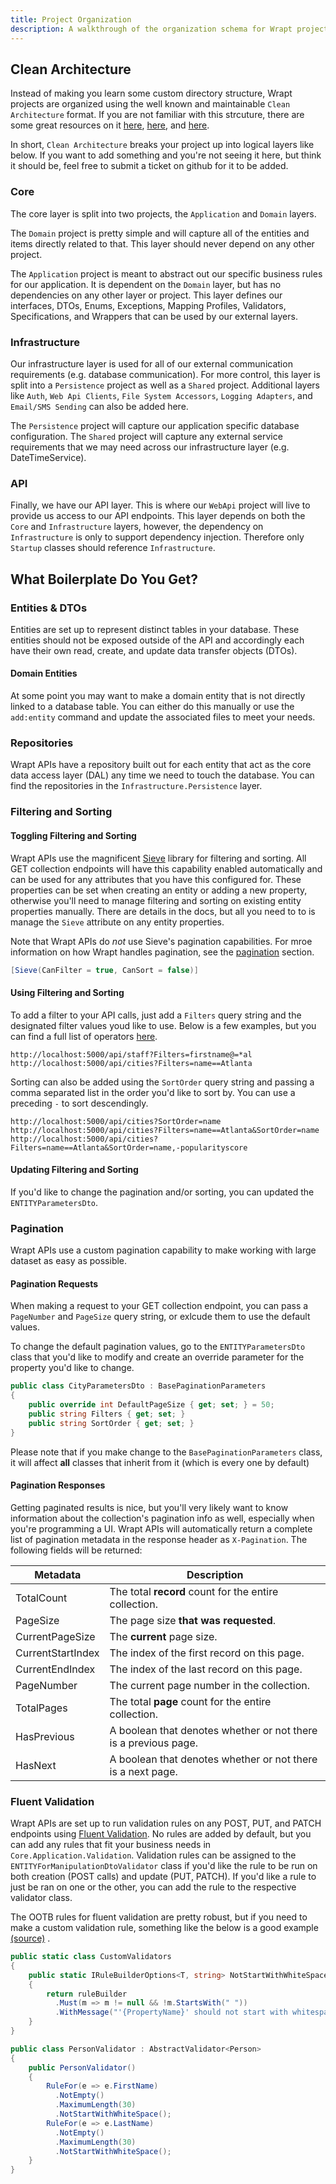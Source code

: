 ```yaml
---
title: Project Organization
description: A walkthrough of the organization schema for Wrapt projects
---
```


## Clean Architecture
Instead of making you learn some custom directory structure, Wrapt projects are organized using the well known and maintainable `Clean Architecture` format. If you are not familiar with this strcuture, 
there are some great resources on it [here](https://www.youtube.com/watch?v=joNTQy-KXiU), [here](https://blog.cleancoder.com/uncle-bob/2012/08/13/the-clean-architecture.html), and 
[here](https://www.codewithmukesh.com/blog/onion-architecture-in-aspnet-core/). 

In short, `Clean Architecture` breaks your project up into logical layers like below. If you want to add something and you're not seeing it here, but think it should be, feel free to 
submit a ticket on github for it to be added.

### Core
The core layer is split into two projects, the `Application` and `Domain` layers. 

The `Domain` project is pretty simple and will capture all of the entities and items directly related to that. This layer should never depend on any other project.

The `Application` project is meant to abstract out our specific business rules for our application. It is dependent on the `Domain` layer, but has no dependencies on 
any other layer or project. This layer defines our interfaces, DTOs, Enums, Exceptions, Mapping Profiles, Validators, Specifications, and Wrappers that can be used by our external layers.


### Infrastructure
Our infrastructure layer is used for all of our external communication requirements (e.g. database communication). For more control, this layer is split into a `Persistence` 
project as well as a `Shared` project. Additional layers like `Auth`, `Web Api Clients`, `File System Accessors`, `Logging Adapters`, and `Email/SMS Sending` can also be added here.

The `Persistence` project will capture our application specific database configuration. The `Shared` project will capture any external service requirements that 
we may need across our infrastructure layer (e.g. DateTimeService).


### API
Finally, we have our API layer. This is where our `WebApi` project will live to provide us access to our API endpoints. This layer depends on both the `Core` and `Infrastructure` layers, 
however, the dependency on `Infrastructure` is only to support dependency injection. Therefore only `Startup` classes should reference `Infrastructure`.

## What Boilerplate Do You Get?
### Entities & DTOs
Entities are set up to represent distinct tables in your database. These entities should not be exposed outside of the API and accordingly each have their own read, create, 
and update data transfer objects (DTOs). 

#### Domain Entities
At some point you may want to make a domain entity that is not directly linked to a database table. You can either do this manually or use the `add:entity` command 
and update the associated files to meet your needs.

### Repositories
Wrapt APIs have a repository built out for each entity that act as the core data access layer (DAL) any time we need to touch the database. You can find the repositories in the 
`Infrastructure.Persistence` layer.

### Filtering and Sorting
#### Toggling Filtering and Sorting
Wrapt APIs use the magnificent [Sieve](https://github.com/Biarity/Sieve) library for filtering and sorting. All GET collection endpoints will have this capability enabled automatically 
and can be used for any attributes that you have this configured for. These properties can be set when creating an entity or 
adding a new property, otherwise you'll need to manage filtering and sorting on existing entity properties manually. There are details in the docs, but all you 
need to to is manage the `Sieve` attribute on any entity properties.

Note that Wrapt APIs do *not* use Sieve's pagination capabilities. For mroe information on how Wrapt handles pagination, see the [pagination](#pagination) section.

```csharp
[Sieve(CanFilter = true, CanSort = false)]
```

#### Using Filtering and Sorting
To add a filter to your API calls, just add a `Filters` query string and the designated filter values youd like to use. Below is a few examples, but you can find a full list of 
operators [here](https://github.com/Biarity/Sieve#operators).

```http
http://localhost:5000/api/staff?Filters=firstname@=*al
http://localhost:5000/api/cities?Filters=name==Atlanta
```

Sorting can also be added using the `SortOrder` query string and passing a comma separated list in the order you'd like to sort by. You can use a preceding `-` to sort descendingly.
```http
http://localhost:5000/api/cities?SortOrder=name
http://localhost:5000/api/cities?Filters=name==Atlanta&SortOrder=name
http://localhost:5000/api/cities?Filters=name==Atlanta&SortOrder=name,-popularityscore
```
#### Updating Filtering and Sorting
If you'd like to change the pagination and/or sorting, you can updated the `ENTITYParametersDto`.

### Pagination
Wrapt APIs use a custom pagination capability to make working with large dataset as easy as possible.

#### Pagination Requests
When making a request to your GET collection endpoint, you can pass a `PageNumber` and `PageSize` query string, or exlcude them to use the default values. 

To change the default pagination values, go to the `ENTITYParametersDto` class that you'd like to modify and create an override parameter for the property you'd like to change. 
```csharp
public class CityParametersDto : BasePaginationParameters
{
    public override int DefaultPageSize { get; set; } = 50;
    public string Filters { get; set; }
    public string SortOrder { get; set; }
}
```

Please note that if you make change to the `BasePaginationParameters` class, it will affect **all** classes that inherit from it (which is every one by default)

#### Pagination Responses
Getting paginated results is nice, but you'll very likely want to know information about the collection's pagination info as well, especially when you're programming a UI. Wrapt APIs 
will automatically return a complete list of pagination metadata in the response header as `X-Pagination`. The following fields will be returned:

| Metadata        | Description                                                  |
| --------------- | ------------------------------------------------------------ |
| TotalCount | The total **record** count for the entire collection. |
| PageSize | The page size **that was requested**. |
| CurrentPageSize | The **current** page size. |
| CurrentStartIndex | The index of the first record on this page. |
| CurrentEndIndex | The index of the last record on this page. |
| PageNumber | The current page number in the collection. |
| TotalPages | The total **page** count for the entire collection. |
| HasPrevious | A boolean that denotes whether or not there is a previous page. |
| HasNext | A boolean that denotes whether or not there is a next page. |


### Fluent Validation
Wrapt APIs are set up to run validation rules on any POST, PUT, and PATCH endpoints using [Fluent Validation](https://fluentvalidation.net/). No rules are added by default, 
but you can add any rules that fit your business needs in `Core.Application.Validation`. Validation rules can be assigned to the `ENTITYForManipulationDtoValidator` class 
if you'd like the rule to be run on both creation (POST calls) and update (PUT, PATCH). If you'd like a rule to just be ran on one or the other, you can add the rule to 
the respective validator class.

The OOTB rules for fluent validation are pretty robust, but if you need to make a custom validation rule, something like 
the below is a good example [(source)](https://www.locktar.nl/programming/net-core/creating-custom-validators-with-fluentvalidation/) .

```csharp
public static class CustomValidators
{
    public static IRuleBuilderOptions<T, string> NotStartWithWhiteSpace<T>(this IRuleBuilder<T, string> ruleBuilder)
    {
        return ruleBuilder
          .Must(m => m != null && !m.StartsWith(" "))
          .WithMessage("'{PropertyName}' should not start with whitespace");
    }
}
```

```csharp
public class PersonValidator : AbstractValidator<Person>
{
    public PersonValidator()
    {        
        RuleFor(e => e.FirstName)
          .NotEmpty()
          .MaximumLength(30)
          .NotStartWithWhiteSpace();
        RuleFor(e => e.LastName)
          .NotEmpty()
          .MaximumLength(30)
          .NotStartWithWhiteSpace();
    }
}
```